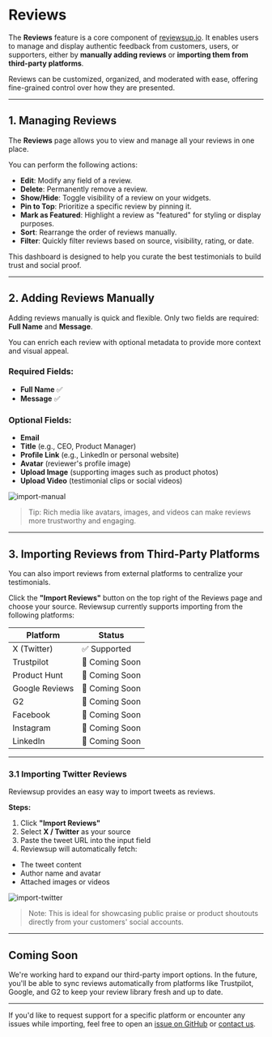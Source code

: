 # Reviews

The **Reviews** feature is a core component of [reviewsup.io](https://reviewsup.io).
It enables users to manage and display authentic feedback from customers, users, or supporters, either by **manually adding reviews** or **importing them from third-party platforms**.

Reviews can be customized, organized, and moderated with ease, offering fine-grained control over how they are presented.

---

## 1. Managing Reviews

The **Reviews** page allows you to view and manage all your reviews in one place.

You can perform the following actions:

* **Edit**: Modify any field of a review.
* **Delete**: Permanently remove a review.
* **Show/Hide**: Toggle visibility of a review on your widgets.
* **Pin to Top**: Prioritize a specific review by pinning it.
* **Mark as Featured**: Highlight a review as "featured" for styling or display purposes.
* **Sort**: Rearrange the order of reviews manually.
* **Filter**: Quickly filter reviews based on source, visibility, rating, or date.

This dashboard is designed to help you curate the best testimonials to build trust and social proof.

---

## 2. Adding Reviews Manually

Adding reviews manually is quick and flexible.
Only two fields are required: **Full Name** and **Message**.

You can enrich each review with optional metadata to provide more context and visual appeal.

### Required Fields:

* **Full Name** ✅
* **Message** ✅

### Optional Fields:

* **Email**
* **Title** (e.g., CEO, Product Manager)
* **Profile Link** (e.g., LinkedIn or personal website)
* **Avatar** (reviewer's profile image)
* **Upload Image** (supporting images such as product photos)
* **Upload Video** (testimonial clips or social videos)

![import-manual](/img_3.png)

> Tip: Rich media like avatars, images, and videos can make reviews more trustworthy and engaging.

---

## 3. Importing Reviews from Third-Party Platforms

You can also import reviews from external platforms to centralize your testimonials.

Click the **"Import Reviews"** button on the top right of the Reviews page and choose your source.
Reviewsup currently supports importing from the following platforms:

| Platform       | Status         |
| -------------- | -------------- |
| X (Twitter)    | ✅ Supported    |
| Trustpilot     | 🚧 Coming Soon |
| Product Hunt   | 🚧 Coming Soon |
| Google Reviews | 🚧 Coming Soon |
| G2             | 🚧 Coming Soon |
| Facebook       | 🚧 Coming Soon |
| Instagram      | 🚧 Coming Soon |
| LinkedIn       | 🚧 Coming Soon |

---

### 3.1 Importing Twitter Reviews

Reviewsup provides an easy way to import tweets as reviews.

**Steps:**

1. Click **"Import Reviews"**
2. Select **X / Twitter** as your source
3. Paste the tweet URL into the input field
4. Reviewsup will automatically fetch:

* The tweet content
* Author name and avatar
* Attached images or videos

![import-twitter](/img_4.png)

> Note: This is ideal for showcasing public praise or product shoutouts directly from your customers' social accounts.

---

## Coming Soon

We're working hard to expand our third-party import options. In the future, you'll be able to sync reviews automatically from platforms like Trustpilot, Google, and G2 to keep your review library fresh and up to date.

---

If you'd like to request support for a specific platform or encounter any issues while importing, feel free to open an [issue on GitHub](https://github.com/allenyan513/reviewsup-embed-example/issues) or [contact us](https://reviewsup.io/contact).
